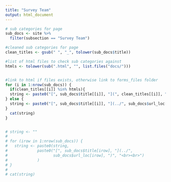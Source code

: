 ```yaml
---
title: "Survey Team"
output: html_document
---
```


```r
# sub categories for page
sub_docs <- site %>%
  filter(subsection == "Survey Team")

#cleaned sub categories for page
clean_titles <- gsub(" ", "_", tolower(sub_docs$title))

#list of html files to check sub categories against
htmls <- tolower(sub(".html", "", list.files("docs/")))


#link to html if files exists, otherwise link to forms_files folder
for (i in 1:nrow(sub_docs)) {
  if(clean_titles[[i]] %in% htmls){
  string <- paste0("[", sub_docs$title[[i]], "](", clean_titles[[i]], ".html)", "<br><br>")
} else {
  string <- paste0("[", sub_docs$title[[i]], "](../", sub_docs$url_loc[irow], ")", "<br><br>")
}
  cat(string)
}


# string <- ""
# 
# for (irow in 1:nrow(sub_docs)) {
#   string <- paste0(string,
#             paste0("[", sub_docs$title[irow], "](../",
#                    sub_docs$url_loc[irow], ")", "<br><br>")
#             )
# }
#
# cat(string)
```